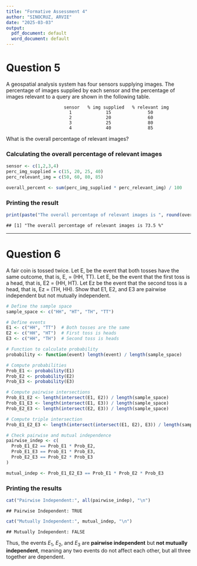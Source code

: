---
title: "Formative Assessment 4"
author: "SINOCRUZ, ARVIE"
date: "2025-03-03"
output:
  pdf_document: default
  word_document: default
---

# Question 5

A geospatial analysis system has four sensors supplying images. The
percentage of images supplied by each sensor and the percentage of
images relevant to a query are shown in the following table.

```         
                      sensor   % img supplied   % relevant img
                        1             15              50
                        2             20              60
                        3             25              80
                        4             40              85
```

What is the overall percentage of relevant images?

### Calculating the overall percentage of relevant images

``` r
sensor <- c(1,2,3,4)
perc_img_supplied = c(15, 20, 25, 40)
perc_relevant_img = c(50, 60, 80, 85)

overall_percent <- sum(perc_img_supplied * perc_relevant_img) / 100
```

### Printing the result

``` r
print(paste("The overall percentage of relevant images is ", round(overall_percent, 2), "%"))
```

    ## [1] "The overall percentage of relevant images is 73.5 %"

---
# Question 6

A fair coin is tossed twice. Let E, be the event that both tosses have
the same outcome, that is, E, = (HH, TT). Let E, be the event that the
first toss is a head, that is, E2 = (HH, HT). Let Ez be the event that
the second toss is a head, that is, Ez = (TH, HH). Show that E1, E2, and
E3 are pairwise independent but not mutually independent.

``` r
# Define the sample space
sample_space <- c("HH", "HT", "TH", "TT")

# Define events
E1 <- c("HH", "TT")  # Both tosses are the same
E2 <- c("HH", "HT")  # First toss is heads
E3 <- c("HH", "TH")  # Second toss is heads

# Function to calculate probability
probability <- function(event) length(event) / length(sample_space)

# Compute probabilities
Prob_E1 <- probability(E1)
Prob_E2 <- probability(E2)
Prob_E3 <- probability(E3)

# Compute pairwise intersections
Prob_E1_E2 <- length(intersect(E1, E2)) / length(sample_space)
Prob_E1_E3 <- length(intersect(E1, E3)) / length(sample_space)
Prob_E2_E3 <- length(intersect(E2, E3)) / length(sample_space)

# Compute triple intersection
Prob_E1_E2_E3 <- length(intersect(intersect(E1, E2), E3)) / length(sample_space)

# Check pairwise and mutual independence
pairwise_indep <- c(
  Prob_E1_E2 == Prob_E1 * Prob_E2,
  Prob_E1_E3 == Prob_E1 * Prob_E3,
  Prob_E2_E3 == Prob_E2 * Prob_E3
)

mutual_indep <- Prob_E1_E2_E3 == Prob_E1 * Prob_E2 * Prob_E3
```

### Printing the results

``` r
cat("Pairwise Independent:", all(pairwise_indep), "\n")
```

    ## Pairwise Independent: TRUE 

``` r
cat("Mutually Independent:", mutual_indep, "\n")
```

    ## Mutually Independent: FALSE

Thus, the events $E_1$, $E_2$, and $E_3$ are **pairwise independent**
but **not mutually independent**, meaning any two events do not affect
each other, but all three together are dependent.
